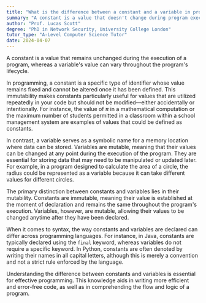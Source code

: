 ```yaml
---
title: "What is the difference between a constant and a variable in programming?"
summary: "A constant is a value that doesn't change during program execution, while a variable's value can change throughout the program."
author: "Prof. Lucas Scott"
degree: "PhD in Network Security, University College London"
tutor_type: "A-Level Computer Science Tutor"
date: 2024-04-07
---
```


A constant is a value that remains unchanged during the execution of a program, whereas a variable's value can vary throughout the program's lifecycle.

In programming, a constant is a specific type of identifier whose value remains fixed and cannot be altered once it has been defined. This immutability makes constants particularly useful for values that are utilized repeatedly in your code but should not be modified—either accidentally or intentionally. For instance, the value of $\pi$ in a mathematical computation or the maximum number of students permitted in a classroom within a school management system are examples of values that could be defined as constants.

In contrast, a variable serves as a symbolic name for a memory location where data can be stored. Variables are mutable, meaning that their values can be changed at any point during the execution of the program. They are essential for storing data that may need to be manipulated or updated later. For example, in a program designed to calculate the area of a circle, the radius could be represented as a variable because it can take different values for different circles.

The primary distinction between constants and variables lies in their mutability. Constants are immutable, meaning their value is established at the moment of declaration and remains the same throughout the program's execution. Variables, however, are mutable, allowing their values to be changed anytime after they have been declared.

When it comes to syntax, the way constants and variables are declared can differ across programming languages. For instance, in Java, constants are typically declared using the `final` keyword, whereas variables do not require a specific keyword. In Python, constants are often denoted by writing their names in all capital letters, although this is merely a convention and not a strict rule enforced by the language.

Understanding the difference between constants and variables is essential for effective programming. This knowledge aids in writing more efficient and error-free code, as well as in comprehending the flow and logic of a program.
    